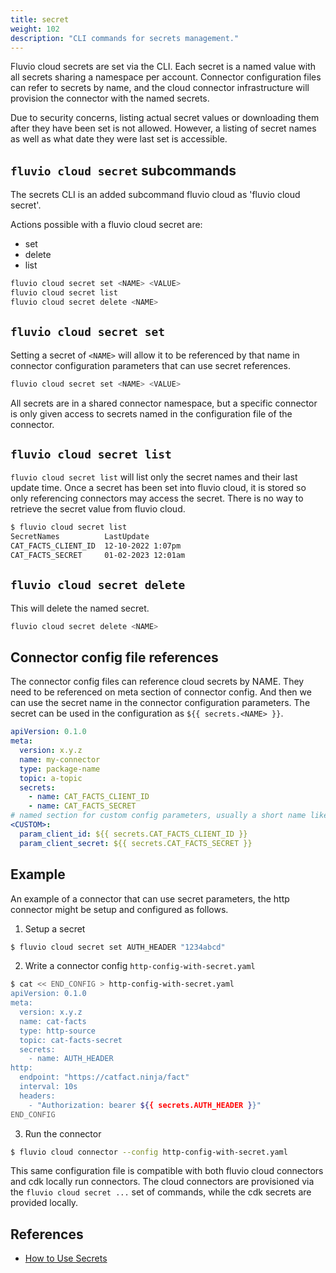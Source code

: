```yaml
---
title: secret
weight: 102
description: "CLI commands for secrets management."
---
```


Fluvio cloud secrets are set via the CLI.  Each secret is a named value with all secrets sharing a namespace per account. Connector configuration files can refer to secrets by name, and the cloud connector infrastructure will provision the connector with the named secrets.

Due to security concerns, listing actual secret values or downloading them after they have been set is not allowed. However, a listing of secret names as well as what date they were last set is accessible.

## `fluvio cloud secret` subcommands

The secrets CLI is an added subcommand fluvio cloud as 'fluvio cloud secret'.

Actions possible with a fluvio cloud secret are:
- set
- delete
- list

```bash
fluvio cloud secret set <NAME> <VALUE>
fluvio cloud secret list
fluvio cloud secret delete <NAME>
```

## `fluvio cloud secret set`

Setting a secret of `<NAME>` will allow it to be referenced by that name in connector configuration parameters that can use secret references.

```bash
fluvio cloud secret set <NAME> <VALUE>
```
All secrets are in a shared connector namespace, but a specific connector is only given access to secrets named in the configuration file of the connector.

## `fluvio cloud secret list`

`fluvio cloud secret list` will list only the secret names and their last update time. Once a secret has been set into fluvio cloud, it is stored so only referencing connectors may access the secret. There is no way to retrieve the secret value from fluvio cloud.

```bash
$ fluvio cloud secret list
SecretNames          LastUpdate
CAT_FACTS_CLIENT_ID  12-10-2022 1:07pm
CAT_FACTS_SECRET     01-02-2023 12:01am
```


## `fluvio cloud secret delete`

This will delete the named secret.

```bash
fluvio cloud secret delete <NAME>
```

## Connector config file references

The connector config files can reference cloud secrets by NAME. They need to be referenced on meta section of connector config. And then we can use the secret name in the connector configuration parameters. The secret can be used in the configuration as `${{ secrets.<NAME> }}`.

```yaml
apiVersion: 0.1.0
meta:
  version: x.y.z
  name: my-connector
  type: package-name
  topic: a-topic
  secrets:
    - name: CAT_FACTS_CLIENT_ID
    - name: CAT_FACTS_SECRET
# named section for custom config parameters, usually a short name like "http", or "mqtt"
<CUSTOM>:
  param_client_id: ${{ secrets.CAT_FACTS_CLIENT_ID }}
  param_client_secret: ${{ secrets.CAT_FACTS_SECRET }}
```

## Example

An example of a connector that can use secret parameters, the http connector might be setup and configured as follows.

1. Setup a secret

```bash
$ fluvio cloud secret set AUTH_HEADER "1234abcd"
```


2. Write a connector config `http-config-with-secret.yaml`

```bash
$ cat << END_CONFIG > http-config-with-secret.yaml
apiVersion: 0.1.0
meta:
  version: x.y.z
  name: cat-facts
  type: http-source
  topic: cat-facts-secret
  secrets:
    - name: AUTH_HEADER
http:
  endpoint: "https://catfact.ninja/fact"
  interval: 10s
  headers:
    - "Authorization: bearer ${{ secrets.AUTH_HEADER }}"
END_CONFIG
```


3. Run the connector

```bash
$ fluvio cloud connector --config http-config-with-secret.yaml
```


This same configuration file is compatible with both fluvio cloud connectors and cdk locally run connectors. The cloud connectors are provisioned via the `fluvio cloud secret ...` set of commands, while the cdk secrets are provided locally.


## References

* [How to Use Secrets]


[How to Use Secrets]: cloud/how-to/use-secrets.mdx

